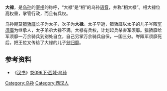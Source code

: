 '''大禄'''，是[[乌孙|乌孙]]的[[宰相|宰相]]的称呼，“大禄”是“相”的乌孙[[语音|语音]]，并称“相大禄”。相大禄位高权重，掌管行政，而且有兵权。

乌孙昆莫[[猎骄靡|猎骄靡]]长子为太子，次子为'''大禄'''。太子早逝，猎骄靡以太子的儿子岑陬[[军须靡|军须靡]]为继承人，太子弟弟大禄不满。大禄有兵权，计划起兵杀害军须靡。猎骄靡给军须靡一万余骑兵到别处自立，自己另掌万余骑兵自保，一国三分。岑陬军须靡死后，把王位又传给了大禄的儿子[[翁归靡|翁归靡]]。

==参考资料==
*《[[汉书|汉书]]》[[s:汉书/卷096下|卷096下·西域·乌孙]]

[[Category:乌孙|Category:乌孙]]
[[Category:西汉人|Category:西汉人]]